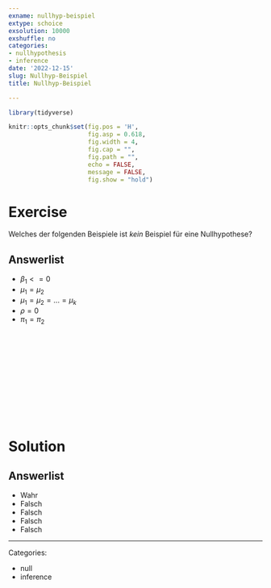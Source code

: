 ```yaml
---
exname: nullhyp-beispiel
extype: schoice
exsolution: 10000
exshuffle: no
categories:
- nullhypothesis
- inference
date: '2022-12-15'
slug: Nullhyp-Beispiel
title: Nullhyp-Beispiel

---
```





```r
library(tidyverse)

```


```r
knitr::opts_chunk$set(fig.pos = 'H',
                      fig.asp = 0.618,
                      fig.width = 4,
                      fig.cap = "", 
                      fig.path = "",
                      echo = FALSE,
                      message = FALSE,
                      fig.show = "hold")
```






# Exercise

Welches der folgenden Beispiele ist *kein* Beispiel für eine Nullhypothese?

Answerlist
----------
* $\beta_1 <= 0$
* $\mu_1 = \mu_2$
* $\mu_1 = \mu_2 = ... = \mu_k$
* $\rho = 0$
* $\pi_1 = \pi_2$




</br>
</br>
</br>
</br>
</br>
</br>
</br>
</br>
</br>
</br>

# Solution


Answerlist
----------


* Wahr
* Falsch
* Falsch
* Falsch
* Falsch





---

Categories: 

- null
- inference

